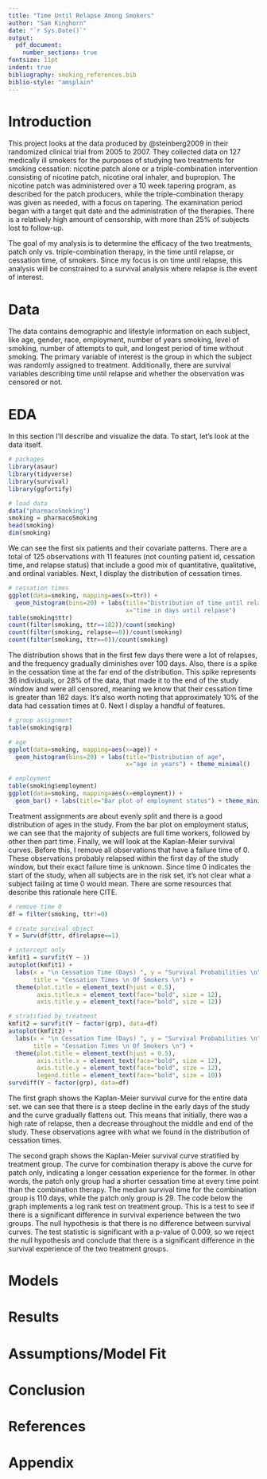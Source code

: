 ```yaml
---
title: "Time Until Relapse Among Smokers"
author: "Sam Kinghorn"
date: "`r Sys.Date()`"
output: 
  pdf_document:
    number_sections: true
fontsize: 11pt
indent: true
bibliography: smoking_references.bib
biblio-style: "amsplain"
---
```


# Introduction

This project looks at the data produced by @steinberg2009 in their randomized clinical trial from 2005 to 2007. They collected data on 127 medically ill smokers for the purposes of studying two treatments for smoking cessation: nicotine patch alone or a triple-combination intervention consisting of nicotine patch, nicotine oral inhaler, and bupropion. The nicotine patch was administered over a 10 week tapering program, as described for the patch producers, while the triple-combination therapy was given as needed, with a focus on tapering. The examination period began with a target quit date and the administration of the therapies. There is a relatively high amount of censorship, with more than 25% of subjects lost to follow-up.

The goal of my analysis is to determine the efficacy of the two treatments, patch only vs. triple-combination therapy, in the time until relapse, or cessation time, of smokers. Since my focus is on time until relapse, this analysis will be constrained to a survival analysis where relapse is the event of interest. 

# Data

The data contains demographic and lifestyle information on each subject, like age, gender, race, employment, number of years smoking, level of smoking, number of attempts to quit, and longest period of time without smoking. The primary variable of interest is the group in which the subject was randomly assigned to treatment. Additionally, there are survival variables describing time until relapse and whether the observation was censored or not. 

# EDA

In this section I'll describe and visualize the data. To start, let's look at the data itself.

```r
# packages
library(asaur)
library(tidyverse)
library(survival)
library(ggfortify)

# load data
data("pharmacoSmoking")
smoking = pharmacoSmoking
head(smoking)
dim(smoking)
```

We can see the first six patients and their covariate patterns. There are a total of 125 observations with 11 features (not counting patient id, cessation time, and relapse status) that include a good mix of quantitative, qualitative, and ordinal variables. Next, I display the distribution of cessation times.

```r
# cessation times
ggplot(data=smoking, mapping=aes(x=ttr)) + 
  geom_histogram(bins=20) + labs(title="Distribution of time until relapse", 
                                 x="time in days until relpase")
table(smoking$ttr)
count(filter(smoking, ttr==182))/count(smoking)
count(filter(smoking, relapse==0))/count(smoking)
count(filter(smoking, ttr==0))/count(smoking)
```

The distribution shows that in the first few days there were a lot of relapses, and the frequency gradually diminishes over 100 days. Also, there is a spike in the cessation time at the far end of the distribution. This spike represents 36 individuals, or 28% of the data, that made it to the end of the study window and were all censored, meaning we know that their cessation time is greater than 182 days. It's also worth noting that approximately 10% of the data had cessation times at 0. Next I display a handful of features.

```r
# group assignment
table(smoking$grp)

# age
ggplot(data=smoking, mapping=aes(x=age)) + 
  geom_histogram(bins=20) + labs(title="Distribution of age", 
                                 x="age in years") + theme_minimal()

# employment
table(smoking$employment)
ggplot(data=smoking, mapping=aes(x=employment)) + 
  geom_bar() + labs(title="Bar plot of employment status") + theme_minimal()
```

Treatment assignments are about evenly split and there is a good distribution of ages in the study. From the bar plot on employment status, we can see that the majority of subjects are full time workers, followed by other then part time. Finally, we will look at the Kaplan-Meier survival curves. Before this, I remove all observations that have a failure time of 0. These observations probably relapsed within the first day of the study window, but their exact failure time is unknown. Since time 0 indicates the start of the study, when all subjects are in the risk set, it's not clear what a subject failing at time 0 would mean. There are some resources that describe this rationale here CITE.

```r
# remove time 0
df = filter(smoking, ttr!=0)

# create survival object
Y = Surv(df$ttr, df$relapse==1)

# intercept only
kmfit1 = survfit(Y ~ 1)
autoplot(kmfit1) + 
  labs(x = "\n Cessation Time (Days) ", y = "Survival Probabilities \n", 
       title = "Cessation Times \n Of Smokers \n") + 
  theme(plot.title = element_text(hjust = 0.5), 
        axis.title.x = element_text(face="bold", size = 12),
        axis.title.y = element_text(face="bold", size = 12))

# stratified by treatment
kmfit2 = survfit(Y ~ factor(grp), data=df)
autoplot(kmfit2) + 
  labs(x = "\n Cessation Time (Days) ", y = "Survival Probabilities \n", 
       title = "Cessation Times \n Of Smokers \n") + 
  theme(plot.title = element_text(hjust = 0.5), 
        axis.title.x = element_text(face="bold", size = 12),
        axis.title.y = element_text(face="bold", size = 12),
        legend.title = element_text(face="bold", size = 10))
survdiff(Y ~ factor(grp), data=df)
```

The first graph shows the Kaplan-Meier survival curve for the entire data set. we can see that there is a steep decline in the early days of the study and the curve gradually flattens out. This means that initially, there was a high rate of relapse, then a decrease throughout the middle and end of the study. These observations agree with what we found in the distribution of cessation times. 

The second graph shows the Kaplan-Meier survival curve stratified by treatment group. The curve for combination therapy is above the curve for patch only, indicating a longer cessation experience for the former. In other words, the patch only group had a shorter cessation time at every time point than the combination therapy. The median survival time for the combination group is 110 days, while the patch only group is 29. The code below the graph implements a log rank test on treatment group. This is a test to see if there is a significant difference in survival experience between the two groups. The null hypothesis is that there is no difference between survival curves. The test statistic is significant with a p-value of 0.009, so we reject the null hypothesis and conclude that there is a significant difference in the survival experience of the two treatment groups. 

# Models

# Results

# Assumptions/Model Fit

# Conclusion

\newpage
# References

<div id="refs"></div>

\newpage
# Appendix

